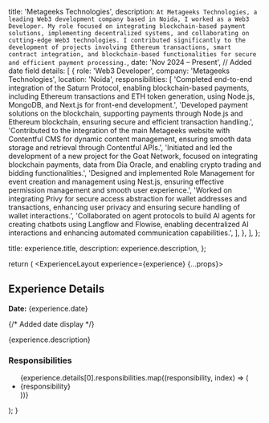 
  title: 'Metageeks Technologies',
  description: `At Metageeks Technologies, a leading Web3 development company based in Noida, I worked as a Web3 Developer. My role focused on integrating blockchain-based payment solutions, implementing decentralized systems, and collaborating on cutting-edge Web3 technologies. I contributed significantly to the development of projects involving Ethereum transactions, smart contract integration, and blockchain-based functionalities for secure and efficient payment processing.`,
  date: 'Nov 2024 – Present', // Added date field
  details: [
    {
      role: 'Web3 Developer',
      company: 'Metageeks Technologies',
      location: 'Noida',
      responsibilities: [
        'Completed end-to-end integration of the Saturn Protocol, enabling blockchain-based payments, including Ethereum transactions and ETH token generation, using Node.js, MongoDB, and Next.js for front-end development.',
        'Developed payment solutions on the blockchain, supporting payments through Node.js and Ethereum blockchain, ensuring secure and efficient transaction handling.',
        'Contributed to the integration of the main Metageeks website with Contentful CMS for dynamic content management, ensuring smooth data storage and retrieval through Contentful APIs.',
        'Initiated and led the development of a new project for the Goat Network, focused on integrating blockchain payments, data from Dia Oracle, and enabling crypto trading and bidding functionalities.',
        'Designed and implemented Role Management for event creation and management using Nest.js, ensuring effective permission management and smooth user experience.',
        'Worked on integrating Privy for secure access abstraction for wallet addresses and transactions, enhancing user privacy and ensuring secure handling of wallet interactions.',
        'Collaborated on agent protocols to build AI agents for creating chatbots using Langflow and Flowise, enabling decentralized AI interactions and enhancing automated communication capabilities.',
      ],
    },
  ],
};

  title: experience.title,
  description: experience.description,
};

  return (
    <ExperienceLayout experience={experience} {...props}>
      <section>
        <h2>Experience Details</h2>
        <p><strong>Date:</strong> {experience.date}</p> {/* Added date display */}
        <p>{experience.description}</p>
        <h3>Responsibilities</h3>
        <ul>
          {experience.details[0].responsibilities.map((responsibility, index) => (
            <li key={index}>{responsibility}</li>
          ))}
        </ul>
      </section>
    </ExperienceLayout>
  );
}
